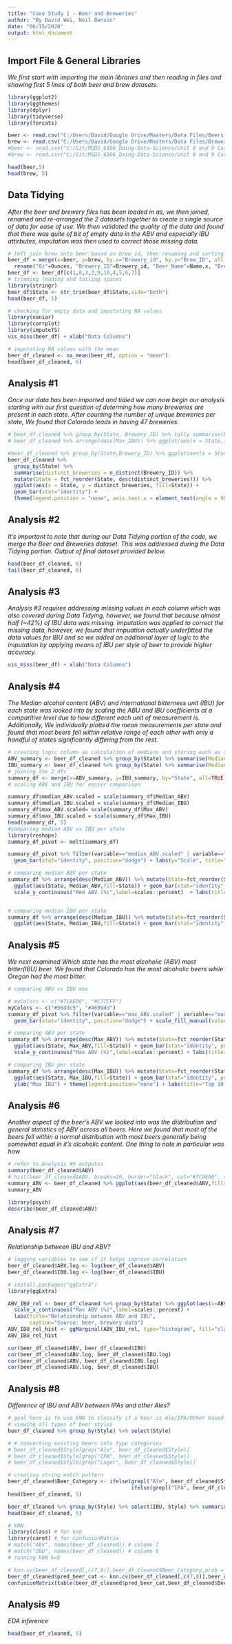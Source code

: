 ```yaml
---
title: "Case Study 1 - Beer and Breweries"
author: "By David Wei, Neil Benson"
date: "06/15/2020"
output: html_document
---
```


## Import File & General Libraries
_We first start with importing the main libraries and then reading in files and showing first 5 lines of both beer and brew datasets._
```r
library(ggplot2) 
library(ggthemes)
library(dplyr) 
library(tidyverse)
library(forcats)

beer <- read.csv("C:/Users/David/Google Drive/Masters/Data Files/Beers.csv")
brew <- read.csv("C:/Users/David/Google Drive/Masters/Data Files/Breweries.csv")
#beer <- read.csv("C:/Git/MSDS_6306_Doing-Data-Science/Unit 8 and 9 Case Study 1/Beers.csv")
#brew <- read.csv("C:/Git/MSDS_6306_Doing-Data-Science/Unit 8 and 9 Case Study 1/Breweries.csv")

head(beer,5)
head(brew, 5)
```

## Data Tidying
_After the beer and brewery files has been loaded in as, we then joined, renamed and re-arranged the 2 datasets together to create a single source of data for ease of use. We then validated the quality of the data and found that there was quite of bit of empty data in the ABV and especially IBU attirbutes, imputation was then used to correct those missing data._
```r
# left join brew into beer based on brew_id, then renaming and sorting columns
beer_df = merge(x=beer, y=brew, by.x="Brewery_id", by.y="Brew_ID", all.x=TRUE) %>% 
  rename("Oz"=Ounces, "Brewery_ID"=Brewery_id, "Beer_Name"=Name.x, "Brewery_Name" =Name.y)
beer_df <- beer_df[c(1,8,3,2,9,10,4,5,6,7)]
# trimming leading and tailing spaces
library(stringr)
beer_df$State <- str_trim(beer_df$State,side="both")
head(beer_df, 5)

# checking for empty data and imputating NA values
library(naniar)
library(corrplot)
library(imputeTS)
vis_miss(beer_df) + xlab("Data Columns")

# imputating NA values with the mean
beer_df_cleaned <- na_mean(beer_df, option = "mean")
head(beer_df_cleaned, 6)
```

## Analysis #1
_Once our data has been imported and tidied we can now begin our analysis starting with our first question of determing how many breweries are present in each state. After counting the number of unique breweries per state, We found that Colorado leads in having 47 breweries._
```r
# beer_df_cleaned %>% group_by(State, Brewery_ID) %>% tally summarise(brew_count_per_state = count())
# beer_df_cleaned %>% arrange(desc(Max_IBU)) %>% ggplot(aes(x = State,fill=State)) + geom_histogram(stat="count") + theme(legend.position = "none") + ggtitle("# of Breweries per State")

#beer_df_cleaned %>% group_by(State,Brewery_ID) %>% ggplot(aes(x = State,fill=State)) + geom_bar(stat="count") + theme(legend.position = "none") + ggtitle("# of Breweries per State")
beer_df_cleaned %>%
  group_by(State) %>%
  summarise(distinct_breweries = n_distinct(Brewery_ID)) %>% 
  mutate(State = fct_reorder(State, desc(distinct_breweries))) %>%
  ggplot(aes(x = State, y = distinct_breweries, fill=State)) + 
  geom_bar(stat="identity") + 
  theme(legend.position = "none", axis.text.x = element_text(angle = 90, vjust = 0.5, hjust=1, size = 8)) + ggtitle("# of Breweries per State")
```

## Analysis #2
_It's important to note that during our Data Tidying portion of the code, we merge the Beer and Breweries dataset. This was addressed during the Data Tidying portion. Output of final dataset provided below._
```r
head(beer_df_cleaned, 6)
tail(beer_df_cleaned, 6)
```

## Analysis #3
_Analysis #3 requires addressing missing values in each column which was also covered during Data Tidying, however, we found that because almost half (~42%) of IBU data was missing. Imputation was applied to correct the missing data, however, we found that impuation actually underfitted the data values for IBU and so we added an additional layer of logic to the imputation by applying means of IBU per style of beer to provide higher accuracy._
```r
vis_miss(beer_df) + xlab("Data Columns")
```

## Analysis #4
_The Median alcohol content (ABV) and international bitterness unit (IBU) for each state was looked into by scaling the ABU and IBU coefficients at a comparitive level due to how different each unit of measurement is. Additionally, We individually plotted the mean measurements per state and found that most beers fell within relative range of each other with only a handful of states significantly differing from the rest._
```r
# creating logic column as calculation of medians and storing each as seperate dfs
ABV_summary <- beer_df_cleaned %>% group_by(State) %>% summarise(Median_ABV=median(ABV), Max_ABV=max(ABV)) %>% as.data.frame()
IBU_summary <- beer_df_cleaned %>% group_by(State) %>% summarise(Median_IBU=median(IBU), Max_IBU=max(IBU)) %>% as.data.frame()
# joining the 2 dfs
summary_df <- merge(x=ABV_summary, y=IBU_summary, by="State", all=TRUE)
# scaling ABV and IBU for easier comparison

summary_df$median_ABV.scaled = scale(summary_df$Median_ABV)
summary_df$median_IBU.scaled = scale(summary_df$Median_IBU)
summary_df$max_ABV.scaled= scale(summary_df$Max_ABV)
summary_df$max_IBU.scaled = scale(summary_df$Max_IBU)
head(summary_df, 5)
#comparing median ABV vs IBU per state
library(reshape)
summary_df_pivot <- melt(summary_df)

summary_df_pivot %>% filter(variable=="median_ABV.scaled" | variable=="median_IBU.scaled") %>% ggplot(aes(State,value,fill=variable)) + theme(legend.position = "none", axis.text.x = element_text(angle = 90, vjust = 0.5, hjust=1, size = 8)) + 
  geom_bar(stat="identity", position="dodge") + labs(y="Scale", title="Comparison of Median ABV vs IBU per State")

# comparing median ABV per state
summary_df %>% arrange(desc(Median_ABV)) %>% mutate(State=fct_reorder(State, Median_ABV)) %>% 
  ggplot(aes(State, Median_ABV,fill=State)) + geom_bar(stat="identity", position="dodge", fill="#F8766D") + theme(legend.position = "none", axis.text.x = element_text(angle = 90, vjust = 0.5, hjust=1, size = 8)) + 
  scale_y_continuous("Med ABV (%)",label=scales::percent)  + labs(title="Median ABV per State")


# comparing median IBU per state
summary_df %>% arrange(desc(Median_IBU)) %>% mutate(State=fct_reorder(State, Median_IBU)) %>%
  ggplot(aes(State, Median_IBU,fill=State)) + geom_bar(stat="identity", position="dodge",fill="#00BFC4") + theme(legend.position = "none", axis.text.x = element_text(angle = 90, vjust = 0.5, hjust=1, size = 8))+ labs(title="Median IBU per State")

```

## Analysis #5
_We next examined Which state has the most alcoholic (ABV) most bitter(IBU) beer. We found that Colorado has the most alcoholic beers while Oregon had the most bitter. _
```r
# comparing ABV vs IBU max

# myColors <- c("#7CAE00", "#C77CFF")
myColors <- c("#56ddc5", "#4699dd")
summary_df_pivot %>% filter(variable=="max_ABV.scaled" | variable=="max_IBU.scaled") %>% ggplot(aes(State,value,fill=variable)) + theme(legend.position = "none", axis.text.x = element_text(angle = 90, vjust = 0.5, hjust=1, size = 8)) + 
  geom_bar(stat="identity", position="dodge") + scale_fill_manual(values=myColors) + labs(y="Scale", title="Comparison of Max ABV vs IBU per State")

# comparing ABV per state
summary_df %>% arrange(desc(Max_ABV)) %>% mutate(State=fct_reorder(State, Max_ABV)) %>% slice(1:10) %>% 
  ggplot(aes(State, Max_ABV,fill=State)) + geom_bar(stat="identity", position="dodge",fill="#56ddc5") + theme(legend.position="none") + 
  scale_y_continuous("Max ABV (%)",label=scales::percent) + labs(title="Top 10 States with Most Alcoholic Beers")

# comparing IBU per state
summary_df %>% arrange(desc(Max_IBU)) %>% mutate(State=fct_reorder(State, Max_IBU)) %>% slice(1:10) %>%
  ggplot(aes(State, Max_IBU,fill=State)) + geom_bar(stat="identity", position="dodge",fill="#4699dd") + 
  ylab("Max IBU") + theme(legend.position="none") + labs(title="Top 10 States with Most Bitter Beers")
```

## Analysis #6
_Another aspect of the beer's ABV we looked into was the distribution and general statistics of ABV across all beers. Here we found that most of the beers fell within a normal distribution with most beers generally being somewhat equal in it's alcoholic content. One thing to note in particular was how  _
```r
# refer to Analysis #5 outputss
summary(beer_df_cleaned$ABV)
# hist(beer_df_cleaned$ABV, breaks=10, border="black", col="#7CAE00", xlab="ABV (%)", main="Beer ABV Distribution")
summary_ABV <- beer_df_cleaned %>% ggplot(aes(beer_df_cleaned$ABV,fill=State)) + geom_density()
summary_ABV

library(psych)
describe(beer_df_cleaned$ABV)

```

## Analysis #7 
_Relationship between IBU and ABV?_
```r
# logging variables to see if it helps improve correlation
beer_df_cleaned$ABV.log <- log(beer_df_cleaned$ABV)
beer_df_cleaned$IBU.log <- log(beer_df_cleaned$IBU)

# install.packages("ggExtra")
library(ggExtra)

ABV_IBU_rel <- beer_df_cleaned %>% group_by(State) %>% ggplot(aes(x=ABV, y=IBU)) + geom_point() + geom_smooth(method="lm") +
  scale_x_continuous("Max ABV (%)",label=scales::percent) + 
  labs(title="Relationship between ABV and IBU",
       caption="Source: beer, brewery data")
ABV_IBU_rel_hist <- ggMarginal(ABV_IBU_rel, type="histogram", fill="slateblue")#, xparams=list(bins=10), yparams=list(bins=10))
ABV_IBU_rel_hist

cor(beer_df_cleaned$ABV, beer_df_cleaned$IBU)
cor(beer_df_cleaned$ABV.log, beer_df_cleaned$IBU.log)
cor(beer_df_cleaned$ABV, beer_df_cleaned$IBU.log)
cor(beer_df_cleaned$ABV.log, beer_df_cleaned$IBU)
```

## Analysis #8
_Difference of IBU and ABV between IPAs and other Ales?_
```r
# goal here is to use kNN to classify if a beer is Ale/IPA/Other based on it's ABV and IBU
# viewing all types of beer styles
beer_df_cleaned %>% group_by(Style) %>% select(Style)

# # converting existing beers into type categories
# beer_df_cleaned$Style[grep("Ale", beer_df_cleaned$Style)]
# beer_df_cleaned$Style[grep("IPA", beer_df_cleaned$Style)]
# beer_df_cleaned$Style[grep("Lager", beer_df_cleaned$Style)]

# creating string match pattern
beer_df_cleaned$Beer_Category <- ifelse(grepl("Ale", beer_df_cleaned$Style), "Ale", 
                                        ifelse(grepl("IPA", beer_df_cleaned$Style) | grepl("India Pale Ales", beer_df_cleaned$Style), "IPA", "Other"))
head(beer_df_cleaned, 5)

beer_df_cleaned %>% group_by(Style) %>% select(IBU, Style) %>% summarise(Mean_IBU=mean(IBU)) %>% ggplot(aes(x=Style, y=Mean_IBU))+geom_point() + geom_smooth(method='lm')
head(beer_df_cleaned, 5)

# kNN
library(class) # for knn
library(caret) # for confusionMatrix
# match("ABV", names(beer_df_cleaned)) # column 7
# match("IBU", names(beer_df_cleaned)) # column 8
# running kNN k=5

# knn.cv(beer_df_cleaned[,c(7,8)],beer_df_cleaned$Beer_Category,prob = TRUE, k = 5)
beer_df_cleaned$pred_beer_cat <- knn.cv(beer_df_cleaned[,c(7,8)],beer_df_cleaned$Beer_Category,prob = TRUE, k = 5)
confusionMatrix(table(beer_df_cleaned$pred_beer_cat,beer_df_cleaned$Beer_Category))
```

## Analysis #9 
_EDA inference_
```r
head(beer_df_cleaned, 5)
```
